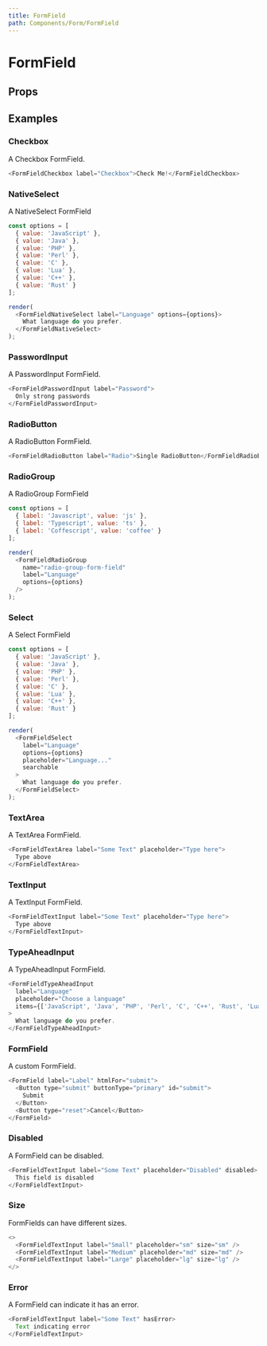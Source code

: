 ```yaml
---
title: FormField
path: Components/Form/FormField
---
```



# FormField

<Description of="FormField" />

## Props

<Props of="FormField" />

## Examples

### Checkbox

A Checkbox FormField.

```js live
<FormFieldCheckbox label="Checkbox">Check Me!</FormFieldCheckbox>
```

### NativeSelect

A NativeSelect FormField

```js live withRender
const options = [
  { value: 'JavaScript' },
  { value: 'Java' },
  { value: 'PHP' },
  { value: 'Perl' },
  { value: 'C' },
  { value: 'Lua' },
  { value: 'C++' },
  { value: 'Rust' }
];

render(
  <FormFieldNativeSelect label="Language" options={options}>
    What language do you prefer.
  </FormFieldNativeSelect>
);
```

### PasswordInput

A PasswordInput FormField.

```js live
<FormFieldPasswordInput label="Password">
  Only strong passwords
</FormFieldPasswordInput>
```

### RadioButton

A RadioButton FormField.

```js live
<FormFieldRadioButton label="Radio">Single RadioButton</FormFieldRadioButton>
```

### RadioGroup

A RadioGroup FormField

```js live withRender
const options = [
  { label: 'Javascript', value: 'js' },
  { label: 'Typescript', value: 'ts' },
  { label: 'Coffescript', value: 'coffee' }
];

render(
  <FormFieldRadioGroup
    name="radio-group-form-field"
    label="Language"
    options={options}
  />
);
```

### Select

A Select FormField

```js live withRender
const options = [
  { value: 'JavaScript' },
  { value: 'Java' },
  { value: 'PHP' },
  { value: 'Perl' },
  { value: 'C' },
  { value: 'Lua' },
  { value: 'C++' },
  { value: 'Rust' }
];

render(
  <FormFieldSelect
    label="Language"
    options={options}
    placeholder="Language..."
    searchable
  >
    What language do you prefer.
  </FormFieldSelect>
);
```

### TextArea

A TextArea FormField.

```js live
<FormFieldTextArea label="Some Text" placeholder="Type here">
  Type above
</FormFieldTextArea>
```

### TextInput

A TextInput FormField.

```js live
<FormFieldTextInput label="Some Text" placeholder="Type here">
  Type above
</FormFieldTextInput>
```

### TypeAheadInput

A TypeAheadInput FormField.

```js live
<FormFieldTypeAheadInput
  label="Language"
  placeholder="Choose a language"
  items={['JavaScript', 'Java', 'PHP', 'Perl', 'C', 'C++', 'Rust', 'Lua']}
>
  What language do you prefer.
</FormFieldTypeAheadInput>
```

### FormField

A custom FormField.

```js live
<FormField label="Label" htmlFor="submit">
  <Button type="submit" buttonType="primary" id="submit">
    Submit
  </Button>
  <Button type="reset">Cancel</Button>
</FormField>
```

### Disabled

A FormField can be disabled.

```js live
<FormFieldTextInput label="Some Text" placeholder="Disabled" disabled>
  This field is disabled
</FormFieldTextInput>
```

### Size

FormFields can have different sizes.

```js live
<>
  <FormFieldTextInput label="Small" placeholder="sm" size="sm" />
  <FormFieldTextInput label="Medium" placeholder="md" size="md" />
  <FormFieldTextInput label="Large" placeholder="lg" size="lg" />
</>
```

### Error

A FormField can indicate it has an error.

```js live
<FormFieldTextInput label="Some Text" hasError>
  Text indicating error
</FormFieldTextInput>
```
